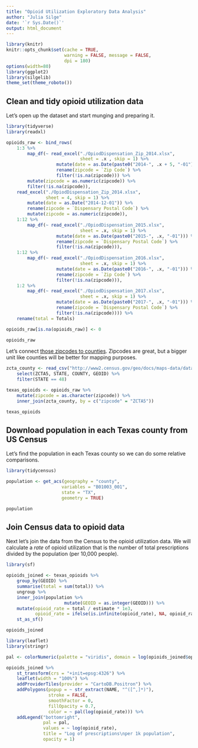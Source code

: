 ```yaml
---
title: "Opioid Utilization Exploratory Data Analysis"
author: "Julia Silge"
date: '`r Sys.Date()`'
output: html_document
---
```


```r
library(knitr)
knitr::opts_chunk$set(cache = TRUE,
                      warning = FALSE, message = FALSE, 
                      dpi = 180)
options(width=80)
library(ggplot2)
library(silgelib)
theme_set(theme_roboto())
```


## Clean and tidy opioid utilization data

Let's open up the dataset and start munging and preparing it.

```r
library(tidyverse)
library(readxl)

opioids_raw <- bind_rows(
    1:3 %>% 
        map_df(~ read_excel("./OpiodDispensation_Zip_2014.xlsx", 
                            sheet = .x , skip = 1) %>%
                   mutate(date = as.Date(paste0("2014-", .x + 5, "-01"))) %>%
                   rename(zipcode = `Zip Code`) %>%
                   filter(!is.na(zipcode))) %>%
        mutate(zipcode = as.numeric(zipcode)) %>%
        filter(!is.na(zipcode)),
    read_excel("./OpiodDispensation_Zip_2014.xlsx", 
               sheet = 4, skip = 1) %>%
        mutate(date = as.Date("2014-12-01")) %>%
        rename(zipcode = `Dispensary Postal Code`) %>%
        mutate(zipcode = as.numeric(zipcode)),
    1:12 %>% 
        map_df(~ read_excel("./OpiodDispensation_2015.xlsx", 
                            sheet = .x, skip = 1) %>%
                   mutate(date = as.Date(paste0("2015-", .x, "-01"))) %>%
                   rename(zipcode = `Dispensary Postal Code`) %>%
                   filter(!is.na(zipcode))),
    1:12 %>% 
        map_df(~ read_excel("./OpiodDispensation_2016.xlsx", 
                            sheet = .x, skip = 1) %>%
                   mutate(date = as.Date(paste0("2016-", .x, "-01"))) %>%
                   rename(zipcode = `Zip Code`) %>%
                   filter(!is.na(zipcode))),
    1:2 %>% 
        map_df(~ read_excel("./OpiodDispensation_2017.xlsx", 
                            sheet = .x, skip = 1) %>%
                   mutate(date = as.Date(paste0("2017-", .x, "-01"))) %>%
                   rename(zipcode = `Dispensary Postal Code`) %>%
                   filter(!is.na(zipcode)))) %>%
    rename(total = Totals) 

opioids_raw[is.na(opioids_raw)] <- 0

opioids_raw
```

Let's connect [those zipcodes to counties](http://www2.census.gov/geo/docs/maps-data/data/rel/zcta_county_rel_10.txt). Zipcodes are great, but a bigger unit like counties will be better for mapping purposes.

```r
zcta_county <- read_csv("http://www2.census.gov/geo/docs/maps-data/data/rel/zcta_county_rel_10.txt") %>%
    select(ZCTA5, STATE, COUNTY, GEOID) %>%
    filter(STATE == 48)

texas_opioids <- opioids_raw %>% 
    mutate(zipcode = as.character(zipcode)) %>%
    inner_join(zcta_county, by = c("zipcode" = "ZCTA5"))

texas_opioids
```


## Download population in each Texas county from US Census

Let's find the population in each Texas county so we can do some relative comparisons.

```r
library(tidycensus)

population <- get_acs(geography = "county", 
                     variables = "B01003_001", 
                     state = "TX",
                     geometry = TRUE) 

population
```



## Join Census data to opioid data

Next let's join the data from the Census to the opioid utilization data. We will calculate a *rate* of opioid utilization that is the number of total prescriptions divided by the population (per 10,000 people).

```r
library(sf)

opioids_joined <- texas_opioids %>%
    group_by(GEOID) %>%
    summarise(total = sum(total)) %>%
    ungroup %>%
    inner_join(population %>% 
                      mutate(GEOID = as.integer(GEOID))) %>%
    mutate(opioid_rate = total / estimate * 1e3,
           opioid_rate = ifelse(is.infinite(opioid_rate), NA, opioid_rate)) %>%
    st_as_sf()

opioids_joined
```


```r
library(leaflet)
library(stringr)

pal <- colorNumeric(palette = "viridis", domain = log(opioids_joined$opioid_rate))

opioids_joined %>%
    st_transform(crs = "+init=epsg:4326") %>%
    leaflet(width = "100%") %>%
    addProviderTiles(provider = "CartoDB.Positron") %>%
    addPolygons(popup = ~ str_extract(NAME, "^([^,]*)"),
                stroke = FALSE,
                smoothFactor = 0,
                fillOpacity = 0.7,
                color = ~ pal(log(opioid_rate))) %>%
    addLegend("bottomright", 
              pal = pal, 
              values = ~ log(opioid_rate),
              title = "Log of prescriptions\nper 1k population",
              opacity = 1)
```






